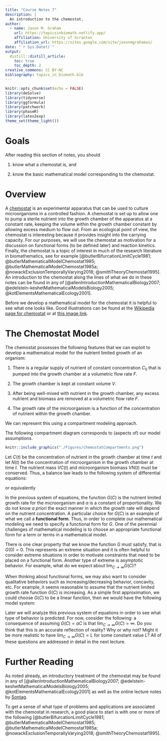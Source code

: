 ```yaml
---
title: "Course Notes 7"
description: |
  An introduction to the chemostat. 
author:
  - name: Jason M. Graham 
    url: https://topicsinbiomath.netlify.app/
    affiliation: University of Scranton 
    affiliation_url: https://sites.google.com/site/jasonmgrahamus/
date: "`r Sys.Date()`"
output: 
  distill::distill_article:
    toc: true
    toc_depth: 2
creative_commons: CC BY-NC
bibliography: topics_in_biomath.bib
---
```


```r
knitr::opts_chunk$set(echo = FALSE)
library(deSolve)
library(tidyverse)
library(ggformula)
library(patchwork)
library(phaseR)
library(latex2exp)
theme_set(theme_light())
```

# Goals

After reading this section of notes, you should

1) know what a chemostat is, and

2) know the basic mathematical model corresponding to the chemostat. 


# Overview

A [chemostat](https://en.wikipedia.org/wiki/Chemostat) is an experimental apparatus that can be used to culture microorganisms in a controlled fashion. A chemostat is set up to allow one to pump a sterile nutrient into the growth chamber of the apparatus at a constant rate, keeping the volume within the growth chamber constant by allowing excess medium to flow out. From an ecological point of view, the chemostat is interesting because it provides insight into the carrying capacity. For our purposes, we will use the chemostat as motivation for a discussion on functional forms (to be defined later) and reaction kinetics. Finally, the chemostat is a topic of interest in much of the research literature in biomathematics, see for example [@butlerBifurcationLimitCycle1981; @butlerMathematicalModelChemostat1985; @butlerMathematicalModelChemostat1985a; @nowackExclusionTemporallyVarying2018; @smithTheoryChemostat1995]. An introduction to the chemostat along the lines of what we do in these notes can be found in any of [@allenIntroductionMathematicalBiology2007; @edelstein-keshetMathematicalModelsBiology2005; @kotElementsMathematicalEcology2001]. 

Before we develop a mathematical model for the chemostat it is helpful to see what one looks like. Good illustrations can be found at the [Wikipedia page for chemostat](https://en.wikipedia.org/wiki/Chemostat) or at [this image link](https://images.app.goo.gl/NEY7zuNu2bywjqZE6).

# The Chemostat Model

The chemostat possesses the following features that we can exploit to develop a mathematical model for the nutrient limited growth of an organism:

1) There is a regular supply of nutrient of constant concentration $C_{0}$ that is pumped into the growth chamber at a volumetric flow rate $F$. 

2) The growth chamber is kept at constant volume $V$. 

3) After being well-mixed with nutrient in the growth chamber, any excess nutrient and biomass are removed at a volumetric flow rate $F$. 

4) The growth rate of the microorganism is a function of the concentration of nutrient within the growth chamber. 

We can represent this using a compartment modeling approach. 

The following compartment diagram corresponds to (aspects of) our model assumptions. 

```r
knitr::include_graphics("./Figures/chemostatCompartments.png")
```

Let $C(t)$ be the concentration of nutrient in the growth chamber at time $t$ and let $N(t)$ be the concentration of microorganism in the growth chamber at time $t$. The nutrient mass $VC(t)$ and microorganism biomass $VN(t)$ must be conserved. Thus, a balance law leads to the following system of differential equations:

\begin{align}
\frac{dVN}{dt} &= G(C)VN - FN,  \\
\frac{dVC}{dt} &= FC_{0} - \alpha G(C)VN - FC,
\end{align}

or equivalently

\begin{align}
\frac{dN}{dt} &= G(C)N - \frac{F}{V}N,  \\
\frac{dC}{dt} &= \frac{F}{V}C_{0} - \alpha G(C)N - \frac{F}{V}C.
\end{align}

In the previous system of equations, the function $G(C)$ is the nutrient limited growth rate for the microorganism and $\alpha$ is a constant of proportionality. We do not know *a priori* the exact manner in which the growth rate will depend on the nutrient concentration. A particular choice for $G(C)$ is an example of what we call a **functional form**. Thus, in order to complete our mathematical modeling we need to specify a functional form for $G$. One of the perennial challenges of mathematical modeling is to choose an appropriate functional form for a term or terms in a mathematical model.  

There is one clear property that we know the function $G$ must satisfy, that is $G(0)=0$. This represents an extreme situation and it is often helpful to consider extreme situations in order to motivate constraints that need to be placed on a functional form. Another type of extreme is asymptotic behavior. For example, what do we expect about $\lim_{C \rightarrow \infty}G(C)$? 

When thinking about functional forms, we may also want to consider qualitative behaviors such as increasing/decreasing behavior, concavity, etc. For example, it seems reasonable to assume that the nutrient limited growth rate function $G(C)$ is increasing. As a simple first approximation, we could choose $G(C)$ to be a linear function, then we would have the following model system: 

\begin{align}
\frac{dN}{dt} &= aCN - \frac{F}{V}N,  \\
\frac{dC}{dt} &= \frac{F}{V}C_{0} - \alpha aCN - \frac{F}{V}C.
\end{align}

Later we will analyze this previous system of equations in order to see what type of behavior is predicted. For now, consider the following: a consequence of assuming $G(C)=aC$ is that $\lim_{C \rightarrow \infty}G(C) = \infty$. Do you think that this is an accurate reflection of reality? Why or why not? Might it be more realistic to have $\lim_{C \rightarrow \infty}G(C) = L$ for some constant value $L$? All of these questions are addressed in detail in the next lecture.  


# Further Reading 

As noted already, an introductory treatment of the chemostat may be found in any of [@allenIntroductionMathematicalBiology2007; @edelstein-keshetMathematicalModelsBiology2005; @kotElementsMathematicalEcology2001] as well as the online lecture notes by [Sontag](https://www.math.rutgers.edu/docman-lister/math-main/academics/undergraduate/interdisciplinary-majors/biomathematics-interdisciplinary-major/2198-lecture-notes-on-mathematical-systems-biology/file). 

To get a sense of what type of problems and applications are associated with the chemostat in research, a good place to start is with one or more of the following [@butlerBifurcationLimitCycle1981; @butlerMathematicalModelChemostat1985; @butlerMathematicalModelChemostat1985a; @nowackExclusionTemporallyVarying2018; @smithTheoryChemostat1995].

